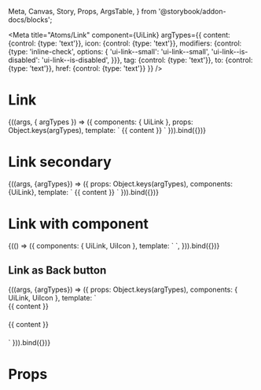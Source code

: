   Meta, Canvas, Story, Props, ArgsTable,
} from '@storybook/addon-docs/blocks';

<Meta
  title="Atoms/Link"
  component={UiLink}
  argTypes={{
    content: {control: {type: 'text'}},
    icon: {control: {type: 'text'}},
    modifiers: {control: {type: 'inline-check', options: {
      'ui-link--small': 'ui-link--small',
      'ui-link--is-disabled': 'ui-link--is-disabled',
    }}},
    tag: {control: {type: 'text'}},
    to: {control: {type: 'text'}},
    href: {control: {type: 'text'}}
  }}
/>

# Link

<Canvas>
  <Story
    name="Common"
    args={{
      content: 'Next',
      tag: 'span',
      to: '',
      href: 'https://infermedica.com/',
    }}
  >
    {((args, { argTypes }) => ({
      components: { UiLink },
      props: Object.keys(argTypes),
      template: `<UiLink
        :tag="tag"
        :to="to"
        :class="modifiers"
        :href="href"
      >
        {{ content }}
      </UiLink>`
    })).bind({})}
  </Story>
</Canvas>

# Link secondary

<Canvas>
  <Story
    name="Common secondary"
    args={{
      content: 'Next',
      tag: 'span',
      to: '',
      href: 'https://infermedica.com/'
    }}
  >
    {((args, {argTypes}) => ({
      props: Object.keys(argTypes),
      components: {UiLink},
      template: `<UiLink
        class="ui-link--secondary"
        :class="modifiers"
        :href="href"
      >
        {{ content }}
      </UiLink>`
    })).bind({})}
  </Story>
</Canvas>

# Link with component

<Canvas>
  <Story
    name="Link with component"
  >
    {(() => ({
      components: { UiLink, UiIcon },
      template: `<UiLink
        href="https://infermedica.com/"
        target="_blank"
      >
        <UiIcon icon="search" />
      </UiLink>`,
    })).bind({})}
  </Story>
</Canvas>

## Link as Back button

<Canvas>
  <Story
    name="Link as button"
    args={{
      content: 'Back',
      tag: 'span',
      to: '',
      disabled: true,
      href: 'https://infermedica.com/',
      icon: 'chevronLeft',
    }}
  >
    {((args, {argTypes}) => ({
      props: Object.keys(argTypes),
      components: { UiLink, UiIcon },
      template: `
          <div style="margin-bottom: 20px;">
            <UiLink
              class="ui-link--text ui-link--has-icon"
              :class="modifiers"
              :tag="tag"
              :to="to"
              :href="href"
            >
              <UiIcon
                class="ui-link__icon"
                :icon="icon"
              />
                {{ content }}
            </UiLink>
          </div>
          <div style="margin-bottom: 20px;">
            <UiLink
              class="ui-link--text ui-link--secondary ui-link--has-icon"
              :class="modifiers"
              :tag="tag"
              :to="to"
              :href="href"
            >
              <UiIcon
                class="ui-link__icon"
                :icon="icon"
              />
                {{ content }}
            </UiLink>
          </div>
      `
    })).bind({})}
  </Story>
</Canvas>

# Props

<Props of={UiLink} />
